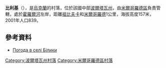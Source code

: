 {{coord|49|59|21|N|33|40|1|E|scale:100000_region:UA|display=title}}

'''比利基'''（{{lang-uk|Білики}}），是[[烏克蘭|烏克蘭]]的村落，位於該國中部[[波爾塔瓦州|波爾塔瓦州]]，由[[米爾哥羅德區|米爾哥羅德區]]負責管轄，處於[[霍羅爾河|霍羅爾河]]左岸，距離[[祖比夫卡_(米爾哥羅德區)|祖比夫卡]]和[[米爾哥羅德|米爾哥羅德]]1公里，海拔高度157米，2001年人口839。

==參考資料==
* [http://weather.in.ua/ua/poltavskaja/1244 Погода в селі Білики] {{Wayback|url=http://weather.in.ua/ua/poltavskaja/1244 |date=20160305113857 }}

{{DEFAULTSORT:Білики}}
[[Category:波爾塔瓦州村落|Category:波爾塔瓦州村落]]
[[Category:米爾哥羅德區村落|Category:米爾哥羅德區村落]]


{{Poltava-geo-stub}}